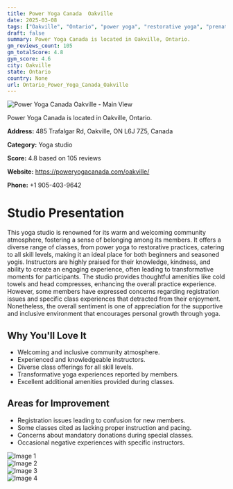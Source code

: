 ```yaml
---
title: Power Yoga Canada  Oakville
date: 2025-03-08
tags: ["Oakville", "Ontario", "power yoga", "restorative yoga", "prenatal yoga", "community", "welcoming", "Oakville"]  
draft: false
summary: Power Yoga Canada is located in Oakville, Ontario.
gm_reviews_count: 105
gm_totalScore: 4.8
gym_score: 4.6
city: Oakville
state: Ontario
country: None
url: Ontario_Power_Yoga_Canada_Oakville
---
```


<div className="aspect-[16/9] relative my-8">
  <img 
    src="https://lh5.googleusercontent.com/p/AF1QipMPqozNVFtnare5jNqGEuYaTS2jEEXkcMjz5P9n=w1920-h1080-k-no"
    alt="Power Yoga Canada  Oakville - Main View"
    className="object-cover absolute inset-0 w-full h-full rounded-lg"
  />
</div>

Power Yoga Canada is located in Oakville, Ontario.

**Address:** 485 Trafalgar Rd, Oakville, ON L6J 7Z5, Canada

**Category:** Yoga studio

**Score:** 4.8 based on 105 reviews

**Website:** https://poweryogacanada.com/oakville/

**Phone:** +1 905-403-9642

# Studio Presentation

This yoga studio is renowned for its warm and welcoming community atmosphere, fostering a sense of belonging among its members. It offers a diverse range of classes, from power yoga to restorative practices, catering to all skill levels, making it an ideal place for both beginners and seasoned yogis. Instructors are highly praised for their knowledge, kindness, and ability to create an engaging experience, often leading to transformative moments for participants. The studio provides thoughtful amenities like cold towels and head compresses, enhancing the overall practice experience. However, some members have expressed concerns regarding registration issues and specific class experiences that detracted from their enjoyment. Nonetheless, the overall sentiment is one of appreciation for the supportive and inclusive environment that encourages personal growth through yoga.

## Why You'll Love It

- Welcoming and inclusive community atmosphere.
- Experienced and knowledgeable instructors.
- Diverse class offerings for all skill levels.
- Transformative yoga experiences reported by members.
- Excellent additional amenities provided during classes.

## Areas for Improvement

- Registration issues leading to confusion for new members.
- Some classes cited as lacking proper instruction and pacing.
- Concerns about mandatory donations during special classes.
- Occasional negative experiences with specific instructors.

<div className="grid grid-cols-1 xl:grid-cols-2 gap-4 my-8">
<div className="aspect-[4/3] relative"><img src="https://lh3.googleusercontent.com/p/AF1QipPjTG9674MAtR7Vd-IWzQzk6ap_9PQ5-GMtBPxe=w1920-h1080-k-no" alt="Image 1" className="object-cover absolute inset-0 w-full h-full rounded-lg" /></div>
<div className="aspect-[4/3] relative"><img src="https://lh5.googleusercontent.com/p/AF1QipMggnzYKnuJD87oECOEWJoJufcHlh8Fo1sPuFV9=w1920-h1080-k-no" alt="Image 2" className="object-cover absolute inset-0 w-full h-full rounded-lg" /></div>
<div className="aspect-[4/3] relative"><img src="https://lh5.googleusercontent.com/p/AF1QipM1zmEV6DuwWVELhs2Rs7dy3R4EZyCJ9yXi9keu=w1920-h1080-k-no" alt="Image 3" className="object-cover absolute inset-0 w-full h-full rounded-lg" /></div>
<div className="aspect-[4/3] relative"><img src="https://lh5.googleusercontent.com/p/AF1QipMiczS-AHPL6zJnGCYSNeW1BWZDAHAemJmM4F-5=w1920-h1080-k-no" alt="Image 4" className="object-cover absolute inset-0 w-full h-full rounded-lg" /></div>
</div>